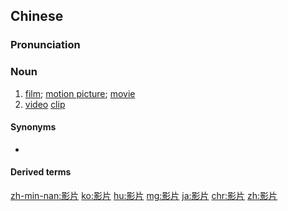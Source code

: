 ==Chinese==
{{zh-forms}}

===Pronunciation===
{{zh-pron
|m=yǐngpiàn,yǐngpiān,er=y,2er=y
|c=jing2 pin3-2
|h=pfs=yáng-phién
|mn=iáⁿ-phìⁿ
|cat=n
}}

===Noun===
{{zh-noun}}

# [[film]]; [[motion picture]]; [[movie]] {{zh-mw|m,c:部}}
# [[video]] [[clip]] {{zh-mw|m:個|c:條}}

====Synonyms====
* {{sense|film}} {{zh-l|電影}}

====Derived terms====
{{zh-der|實錄影片|真實影片}}

{{zh-cat|Intermediate}}

[[zh-min-nan:影片]]
[[ko:影片]]
[[hu:影片]]
[[mg:影片]]
[[ja:影片]]
[[chr:影片]]
[[zh:影片]]